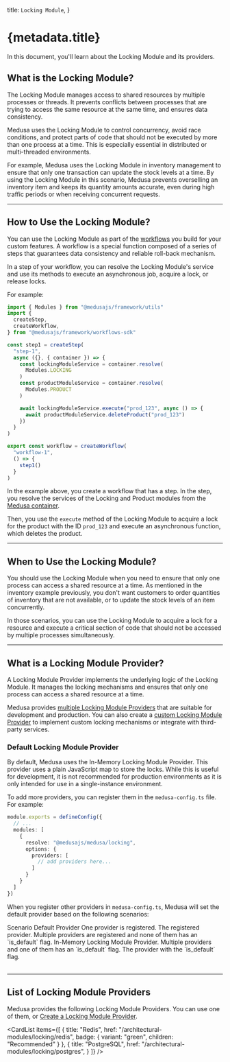 
  title: `Locking Module`,
}

# {metadata.title}

In this document, you'll learn about the Locking Module and its providers.

## What is the Locking Module?

The Locking Module manages access to shared resources by multiple processes or threads. It prevents conflicts between processes that are trying to access the same resource at the same time, and ensures data consistency.

Medusa uses the Locking Module to control concurrency, avoid race conditions, and protect parts of code that should not be executed by more than one process at a time. This is especially essential in distributed or multi-threaded environments.

For example, Medusa uses the Locking Module in inventory management to ensure that only one transaction can update the stock levels at a time. By using the Locking Module in this scenario, Medusa prevents overselling an inventory item and keeps its quantity amounts accurate, even during high traffic periods or when receiving concurrent requests.

---

## How to Use the Locking Module?

You can use the Locking Module as part of the [workflows](!docs!/learn/fundamentals/workflows) you build for your custom features. A workflow is a special function composed of a series of steps that guarantees data consistency and reliable roll-back mechanism.

In a step of your workflow, you can resolve the Locking Module's service and use its methods to execute an asynchronous job, acquire a lock, or release locks.

For example:

```ts
import { Modules } from "@medusajs/framework/utils"
import { 
  createStep,
  createWorkflow,
} from "@medusajs/framework/workflows-sdk"

const step1 = createStep(
  "step-1",
  async ({}, { container }) => {
    const lockingModuleService = container.resolve(
      Modules.LOCKING
    )
    const productModuleService = container.resolve(
      Modules.PRODUCT
    )

    await lockingModuleService.execute("prod_123", async () => {
      await productModuleService.deleteProduct("prod_123")
    })
  } 
)

export const workflow = createWorkflow(
  "workflow-1",
  () => {
    step1()
  }
)
```

In the example above, you create a workflow that has a step. In the step, you resolve the services of the Locking and Product modules from the [Medusa container](!docs!/learn/fundamentals/medusa-container).

Then, you use the `execute` method of the Locking Module to acquire a lock for the product with the ID `prod_123` and execute an asynchronous function, which deletes the product.

---

## When to Use the Locking Module?

You should use the Locking Module when you need to ensure that only one process can access a shared resource at a time. As mentioned in the inventory example previously, you don't want customers to order quantities of inventory that are not available, or to update the stock levels of an item concurrently.

In those scenarios, you can use the Locking Module to acquire a lock for a resource and execute a critical section of code that should not be accessed by multiple processes simultaneously.

---

## What is a Locking Module Provider?

A Locking Module Provider implements the underlying logic of the Locking Module. It manages the locking mechanisms and ensures that only one process can access a shared resource at a time.

Medusa provides [multiple Locking Module Providers](#list-of-locking-module-providers) that are suitable for development and production. You can also create a [custom Locking Module Provider](/references/locking-module-provider) to implement custom locking mechanisms or integrate with third-party services.

### Default Locking Module Provider

By default, Medusa uses the In-Memory Locking Module Provider. This provider uses a plain JavaScript map to store the locks. While this is useful for development, it is not recommended for production environments as it is only intended for use in a single-instance environment.

To add more providers, you can register them in the `medusa-config.ts` file. For example:

```ts
module.exports = defineConfig({
  // ...
  modules: [
    {
      resolve: "@medusajs/medusa/locking",
      options: {
        providers: [
          // add providers here...
        ]
      }
    }
  ]
})
```

When you register other providers in `medusa-config.ts`, Medusa will set the default provider based on the following scenarios:

<Table>
  <Table.Header>
    <Table.Row>
      <Table.HeaderCell>Scenario</Table.HeaderCell>
      <Table.HeaderCell>Default Provider</Table.HeaderCell>
    </Table.Row>
  </Table.Header>
  <Table.Body>
    <Table.Row>
      <Table.Cell>
        One provider is registered.
      </Table.Cell>
      <Table.Cell>
        The registered provider.
      </Table.Cell>
    </Table.Row>
    <Table.Row>
      <Table.Cell>
        Multiple providers are registered and none of them has an `is_default` flag.
      </Table.Cell>
      <Table.Cell>
        In-Memory Locking Module Provider.
      </Table.Cell>
    </Table.Row>
    <Table.Row>
      <Table.Cell>
        Multiple providers and one of them has an `is_default` flag.
      </Table.Cell>
      <Table.Cell>
        The provider with the `is_default` flag.
      </Table.Cell>
    </Table.Row>
  </Table.Body>
</Table>

---

## List of Locking Module Providers

Medusa provides the following Locking Module Providers. You can use one of them, or [Create a Locking Module Provider](./references/locking-module-provider).

<CardList
  items={[
    {
      title: "Redis",
      href: "/architectural-modules/locking/redis",
      badge: {
        variant: "green",
        children: "Recommended"
      }
    },
    {
      title: "PostgreSQL",
      href: "/architectural-modules/locking/postgres",
    }
  ]}
/>
